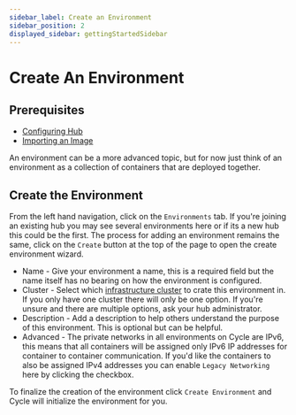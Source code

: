 ```yaml
---
sidebar_label: Create an Environment
sidebar_position: 2
displayed_sidebar: gettingStartedSidebar
---
```


# Create An Environment 

## Prerequisites

* [Configuring Hub](/getting-started/overview/configuring-your-hub)
* [Importing an Image](/getting-started/overview/deploy-first-container/import-image)

An environment can be a more advanced topic, but for now just think of an environment as a collection of containers that are deployed together.

## Create the Environment 
From the left hand navigation, click on the `Environments` tab. If you're joining an existing hub you may see several environments here or if its a new hub this could be the first.  The process for adding an environment remains the same, click on the `Create` button at the top of the page to open the create environment wizard. 

* Name - Give your environment a name, this is a required field but the name itself has no bearing on how the environment is configured.
* Cluster - Select which [infrastructure cluster](/reference/infrastructure/clusters) to crate this environment in.  If you only have one cluster there will only be one option.  If you're unsure and there are multiple options, ask your hub administrator.
* Description - Add a description to help others understand the purpose of this environment.  This is optional but can be helpful.
* Advanced - The private networks in all environments on Cycle are IPv6, this means that all containers will be assigned only IPv6 IP addresses for container to container communication.  If you'd like the containers to also be assigned IPv4 addresses you can enable `Legacy Networking` here by clicking the checkbox.  

To finalize the creation of the environment click `Create Environment` and Cycle will initialize the environment for you. 



